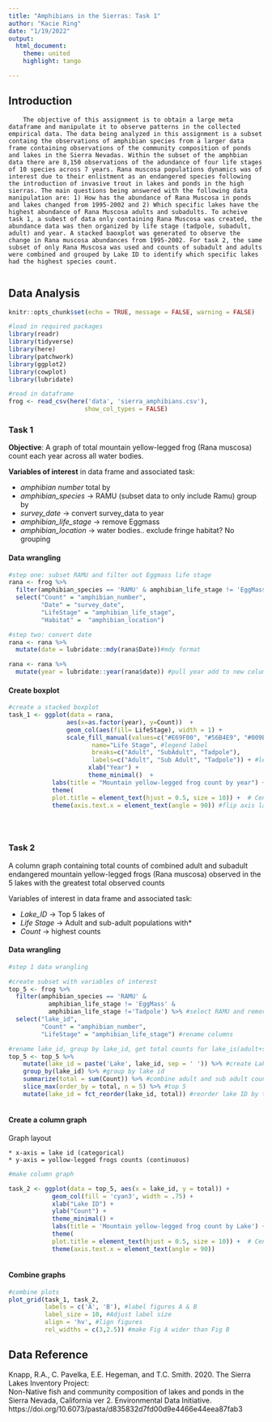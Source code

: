```yaml
---
title: "Amphibians in the Sierras: Task 1"
author: "Kacie Ring"
date: "1/19/2022"
output:
  html_document:
    theme: united
    highlight: tango

---
```


## Introduction 
        
        The objective of this assignment is to obtain a large meta dataframe and manipulate it to observe patterns in the collected empirical data. The data being analyzed in this assignment is a subset containg the observations of amphibian species from a larger data frame containing observations of the community composition of ponds and lakes in the Sierra Nevadas. Within the subset of the amphbian data there are 8,150 observations of the adundance of four life stages of 10 species across 7 years. Rana muscosa populations dynamics was of interest due to their enlistment as an endangered species following the introduction of invasive trout in lakes and ponds in the high sierras. The main questions being answered with the following data manipulation are: 1) How has the abundance of Rana Muscosa in ponds and lakes changed from 1995-2002 and 2) Which specific lakes have the highest abundance of Rana Muscosa adults and subadults. To acheive task 1, a subest of data only containing Rana Muscosa was created, the abundance data was then organized by life stage (tadpole, subadult, adult) and year. A stacked baoxplot was generated to observe the change in Rana muscosa abundances from 1995-2002. For task 2, the same subset of only Rana Muscosa was used and counts of subadult and adults were combined and grouped by Lake ID to identify which specific lakes had the highest species count. 
        
## Data Analysis 

```r
knitr::opts_chunk$set(echo = TRUE, message = FALSE, warning = FALSE)

#load in required packages 
library(readr)
library(tidyverse)
library(here)
library(patchwork)
library(ggplot2)
library(cowplot)
library(lubridate)

#read in dataframe 
frog <- read_csv(here('data', 'sierra_amphibians.csv'),
                     show_col_types = FALSE)
```


### Task 1 

**Objective**: A graph of total mountain yellow-legged frog (Rana muscosa) count each year across all water bodies.

**Variables of interest** in data frame and associated task:

  * *amphibian number* total by
  * *amphibian_species* -> RAMU (subset data to only include Ramu) group by 
  * *survey_date* ->  convert survey_data to year 
  * *amphibian_life_stage* -> remove Eggmass
  * *amphibian_location* -> water bodies.. exclude fringe habitat? No grouping 


#### Data wrangling 

```r
 
#step one: subset RAMU and filter out Eggmass life stage 
rana <- frog %>%
  filter(amphibian_species == 'RAMU' & amphibian_life_stage != 'EggMass') %>%
  select("Count" = "amphibian_number", 
         "Date" = "survey_date", 
         "LifeStage" = "amphibian_life_stage", 
         "Habitat" =  "amphibian_location")

#step two: convert date 
rana <- rana %>%   
  mutate(date = lubridate::mdy(rana$Date))#mdy format 

rana <- rana %>%  
  mutate(year = lubridate::year(rana$date)) #pull year add to new column 


```

#### Create boxplot

```r

#create a stacked boxplot
task_1 <- ggplot(data = rana, 
                aes(x=as.factor(year), y=Count))  +
                geom_col(aes(fill= LifeStage), width = 1) + 
                scale_fill_manual(values=c("#E69F00", "#56B4E9", "#009E73"), 
                       name="Life Stage", #legend label 
                       breaks=c("Adult", "SubAdult", "Tadpole"),
                       labels=c("Adult", "Sub Adult", "Tadpole")) + #legend names 
                      xlab("Year") + 
                      theme_minimal()  + 
            labs(title = "Mountain yellow-legged frog count by year") +
            theme(
            plot.title = element_text(hjust = 0.5, size = 10)) +  # Center title position and size
            theme(axis.text.x = element_text(angle = 90)) #flip axis labels 90 degress


 
```

### Task 2 

A column graph containing total counts of combined adult and subadult endangered mountain yellow-legged frogs (Rana muscosa) observed in the 5 lakes with the greatest total observed counts

Variables of interest in data frame and associated task: 

  * *Lake_ID* -> Top 5 lakes of 
  * *Life Stage* -> Adult and sub-adult populations with*
  * *Count* -> highest counts

#### Data wrangling 

```r

#step 1 data wrangling 

#create subset with variables of interest
top_5 <- frog %>%
  filter(amphibian_species == 'RAMU' & 
           amphibian_life_stage != 'EggMass' & 
           amphibian_life_stage !='Tadpole') %>% #select RAMU and remove Eggmass/Lifestages 
  select("lake_id", 
         "Count" = "amphibian_number", 
         "LifeStage" = "amphibian_life_stage") #rename columns 

#rename lake_id, group by lake_id, get total counts for lake_is(adult+sub_adult), reorder 
top_5 <- top_5 %>%
    mutate(lake_id = paste('Lake', lake_id, sep = ' ')) %>% #create Lake ids 
    group_by(lake_id) %>% #group by lake id 
    summarize(total = sum(Count)) %>% #combine adult and sub adult counts 
    slice_max(order_by = total, n = 5) %>% #top 5 
    mutate(lake_id = fct_reorder(lake_id, total)) #reorder lake ID by total count 
 

```


#### Create a column graph 

Graph layout

    * x-axis = lake id (categorical)
    * y-axis = yollow-legged frogs counts (continuous)
    

```r

#make column graph 

task_2 <- ggplot(data = top_5, aes(x = lake_id, y = total)) +
            geom_col(fill = 'cyan3', width = .75) +
            xlab("Lake ID") + 
            ylab("Count") +
            theme_minimal() + 
            labs(title = 'Mountain yellow-legged frog count by Lake') +
            theme(
            plot.title = element_text(hjust = 0.5, size = 10)) +  # Center title position and size
            theme(axis.text.x = element_text(angle = 90))
           


```

#### Combine graphs 

```r
#combine plots 
plot_grid(task_1, task_2, 
          labels = c('A', 'B'), #label figures A & B 
          label_size = 10, #Adjust label size 
          align = 'hv', #lign figures 
          rel_widths = c(3,2.5)) #make Fig A wider than Fig B 

```

## Data Reference 

Knapp, R.A., C. Pavelka, E.E. Hegeman, and T.C. Smith. 2020. The Sierra Lakes Inventory Project:         
    Non-Native fish and community composition of lakes and ponds in the Sierra Nevada, California ver 2.      Environmental Data Initiative. 
    https://doi.org/10.6073/pasta/d835832d7fd00d9e4466e44eea87fab3



